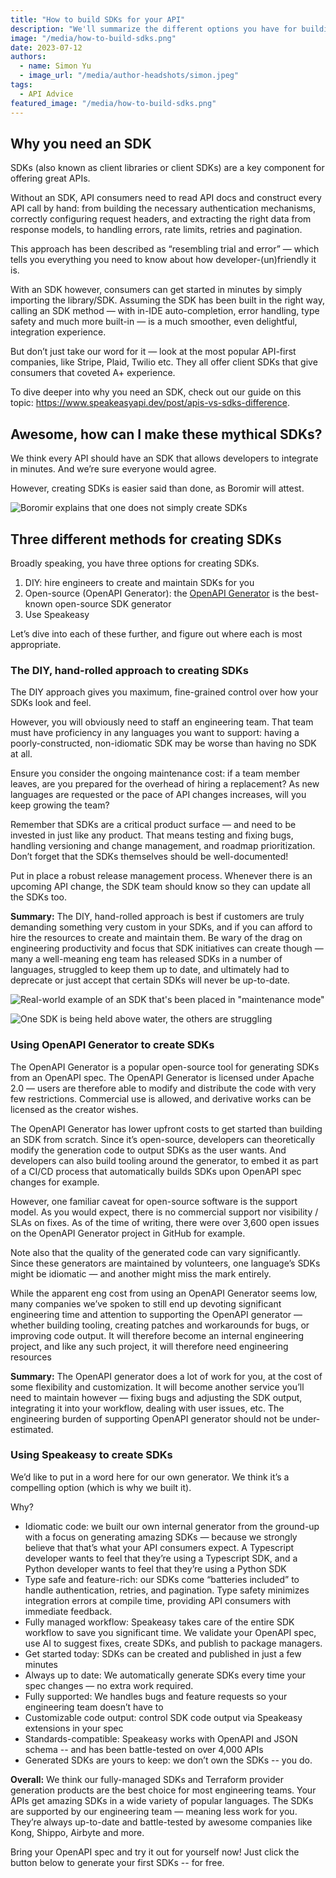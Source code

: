 ```yaml
---
title: "How to build SDKs for your API"
description: "We'll summarize the different options you have for building SDKs that make integrating with your API friction-free and awesome"
image: "/media/how-to-build-sdks.png"
date: 2023-07-12
authors:
  - name: Simon Yu
  - image_url: "/media/author-headshots/simon.jpeg"
tags:
  - API Advice
featured_image: "/media/how-to-build-sdks.png"
---
```


## Why you need an SDK

SDKs (also known as client libraries or client SDKs) are a key component for offering great APIs.

Without an SDK, API consumers need to read API docs and construct every API call by hand: from building the necessary authentication mechanisms, correctly configuring request headers, and extracting the right data from response models, to handling errors, rate limits, retries and pagination.

This approach has been described as “resembling trial and error” — which tells you everything you need to know about how developer-(un)friendly it is.

With an SDK however, consumers can get started in minutes by simply importing the library/SDK. Assuming the SDK has been built in the right way, calling an SDK method — with in-IDE auto-completion, error handling, type safety and much more built-in — is a much smoother, even delightful, integration experience.

But don’t just take our word for it — look at the most popular API-first companies, like Stripe, Plaid, Twilio etc. They all offer client SDKs that give consumers that coveted A+ experience.

To dive deeper into why you need an SDK, check out our guide on this topic: https://www.speakeasyapi.dev/post/apis-vs-sdks-difference.

## Awesome, how can I make these mythical SDKs?

We think every API should have an SDK that allows developers to integrate in minutes. And we’re sure everyone would agree.

However, creating SDKs is easier said than done, as Boromir will attest.

![Boromir explains that one does not simply create SDKs](./assets/one-does-not-simply-create-sdks.png)


## Three different methods for creating SDKs
Broadly speaking, you have three options for creating SDKs.

1. DIY: hire engineers to create and maintain SDKs for you
2. Open-source (OpenAPI Generator): the [OpenAPI Generator](https://github.com/OpenAPITools/openapi-generator) is the best-known open-source SDK generator
3. Use Speakeasy

Let’s dive into each of these further, and figure out where each is most appropriate.

### The DIY, hand-rolled approach to creating SDKs
The DIY approach gives you maximum, fine-grained control over how your SDKs look and feel.

However, you will obviously need to staff an engineering team. That team must have proficiency in any languages you want to support: having a poorly-constructed, non-idiomatic SDK may be worse than having no SDK at all.

Ensure you consider the ongoing maintenance cost: if a team member leaves, are you prepared for the overhead of hiring a replacement? As new languages are requested or the pace of API changes increases, will you keep growing the team?

Remember that SDKs are a critical product surface — and need to be invested in just like any product. That means testing and fixing bugs, handling versioning and change management, and roadmap prioritization. Don’t forget that the SDKs themselves should be well-documented!

Put in place a robust release management process. Whenever there is an upcoming API change, the SDK team should know so they can update all the SDKs too.

**Summary:** The DIY, hand-rolled approach is best if customers are truly demanding something very custom in your SDKs, and if you can afford to hire the resources to create and maintain them. Be wary of the drag on engineering productivity and focus that SDK initiatives can create though — many a well-meaning eng team has released SDKs in a number of languages, struggled to keep them up to date, and ultimately had to deprecate or just accept that certain SDKs will never be up-to-date.

![Real-world example of an SDK that's been placed in "maintenance mode"](./assets/SDK-in-maintenance-mode.png)

![One SDK is being held above water, the others are struggling](./assets/sdks-hard-to-maintain.png)


### Using OpenAPI Generator to create SDKs

The OpenAPI Generator is a popular open-source tool for generating SDKs from an OpenAPI spec. The OpenAPI Generator is licensed under Apache 2.0 — users are therefore able to modify and distribute the code with very few restrictions. Commercial use is allowed, and derivative works can be licensed as the creator wishes.

The OpenAPI Generator has lower upfront costs to get started than building an SDK from scratch. Since it’s open-source, developers can theoretically modify the generation code to output SDKs as the user wants. And developers can also build tooling around the generator, to embed it as part of a CI/CD process that automatically builds SDKs upon OpenAPI spec changes for example.

However, one familiar caveat for open-source software is the support model. As you would expect, there is no commercial support nor visibility / SLAs on fixes. As of the time of writing, there were over 3,600 open issues on the OpenAPI Generator project in GitHub for example.

Note also that the quality of the generated code can vary significantly. Since these generators are maintained by volunteers, one language’s SDKs might be idiomatic — and another might miss the mark entirely.

While the apparent eng cost from using an OpenAPI Generator seems low, many companies we’ve spoken to still end up devoting significant engineering time and attention to supporting the OpenAPI generator — whether building tooling, creating patches and workarounds for bugs, or improving code output. It will therefore become an internal engineering project, and like any such project, it will therefore need engineering resources

**Summary:** The OpenAPI generator does a lot of work for you, at the cost of some flexibility and customization. It will become another service you’ll need to maintain however — fixing bugs and adjusting the SDK output, integrating it into your workflow, dealing with user issues, etc. The engineering burden of supporting OpenAPI generator  should not be under-estimated.

### Using Speakeasy to create SDKs
We’d like to put in a word here for our own generator. We think it’s a compelling option (which is why we built it).

Why?

- Idiomatic code: we built our own internal generator from the ground-up with a focus on generating amazing SDKs — because we strongly believe that that’s what your API consumers expect. A Typescript developer wants to feel that they’re using a Typescript SDK, and a Python developer wants to feel that they’re using a Python SDK
- Type safe and feature-rich: our SDKs come “batteries included” to handle authentication, retries, and pagination. Type safety minimizes integration errors at compile time, providing API consumers with immediate feedback.
- Fully managed workflow: Speakeasy takes care of the entire SDK workflow to save you significant time. We validate your OpenAPI spec, use AI to suggest fixes, create SDKs, and publish to package managers.
- Get started today: SDKs can be created and published in just a few minutes
- Always up to date: We automatically generate SDKs every time your spec changes — no extra work required.
- Fully supported: We handles bugs and feature requests so your engineering team doesn’t have to
- Customizable code output: control SDK code output via Speakeasy extensions in your spec
- Standards-compatible: Speakeasy works with OpenAPI and JSON schema -- and has been battle-tested on over 4,000 APIs
- Generated SDKs are yours to keep: we don’t own the SDKs -- you do.

**Overall:** We think our fully-managed SDKs and Terraform provider generation products are the best choice for most engineering teams. Your APIs get amazing SDKs in a wide variety of popular languages. The SDKs are supported by our engineering team — meaning less work for you. They’re always up-to-date and battle-tested by awesome companies like Kong, Shippo, Airbyte and more.


Bring your OpenAPI spec and try it out for yourself now! Just click the button below to generate your first SDKs -- for free.